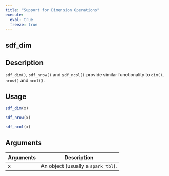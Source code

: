```yaml
---
title: "Support for Dimension Operations"
execute:
  eval: true
  freeze: true
---
```


## sdf_dim

## Description
`sdf_dim()`, `sdf_nrow()` and `sdf_ncol()` provide similar functionality to `dim()`, `nrow()` and `ncol()`.


## Usage
```r
sdf_dim(x)

sdf_nrow(x)

sdf_ncol(x)
```

## Arguments
|Arguments|Description|
|---|---|
| x | An object (usually a `spark_tbl`). |








